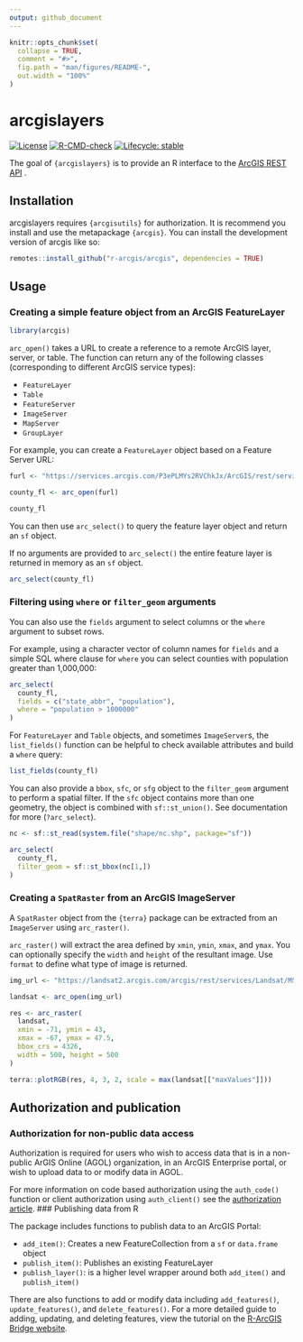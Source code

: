 ```yaml
---
output: github_document
---
```


<!-- README.md is generated from README.Rmd. Please edit that file -->

```r
knitr::opts_chunk$set(
  collapse = TRUE,
  comment = "#>",
  fig.path = "man/figures/README-",
  out.width = "100%"
)
```

# arcgislayers

<!-- badges: start -->

[![License](https://img.shields.io/badge/License-Apache_2.0-blue.svg)](https://opensource.org/license/apache-2-0)
[![R-CMD-check](https://github.com/R-ArcGIS/arcgislayers/actions/workflows/R-CMD-check.yaml/badge.svg)](https://github.com/R-ArcGIS/arcgislayers/actions/workflows/R-CMD-check.yaml)
[![Lifecycle: stable](https://img.shields.io/badge/lifecycle-stable-brightgreen.svg)](https://lifecycle.r-lib.org/articles/stages.html#stable)
<!-- badges: end -->

The goal of `{arcgislayers}` is to provide an R interface to the [ArcGIS REST API](https://developers.arcgis.com/rest/) .

## Installation

arcgislayers requires `{arcgisutils}` for authorization. It is recommend you install and use the metapackage `{arcgis}`. You can install the development version of arcgis like so:

``` r
remotes::install_github("r-arcgis/arcgis", dependencies = TRUE)
```

## Usage

### Creating a simple feature object from an ArcGIS FeatureLayer

```r
library(arcgis)
```

`arc_open()` takes a URL to create a reference to a remote ArcGIS layer, server, or table. The function can return any of the following classes (corresponding to different ArcGIS service types):

  - `FeatureLayer`
  - `Table`
  - `FeatureServer`
  - `ImageServer`
  - `MapServer`
  - `GroupLayer`
  
For example, you can create a `FeatureLayer` object based on a Feature Server URL:
  
```r
furl <- "https://services.arcgis.com/P3ePLMYs2RVChkJx/ArcGIS/rest/services/USA_Counties_Generalized_Boundaries/FeatureServer/0"

county_fl <- arc_open(furl)

county_fl
```

You can then use `arc_select()` to query the feature layer object and return an `sf` object.

If no arguments are provided to `arc_select()` the entire feature layer is returned in memory as an `sf` object. 

```r
arc_select(county_fl)
```
### Filtering using `where` or `filter_geom` arguments 

You can also use the `fields` argument to select columns or the `where` argument to subset rows.

For example, using a character vector of column names for `fields` and a simple SQL where clause for  `where` you can select counties with population greater than 1,000,000:

```r
arc_select(
  county_fl, 
  fields = c("state_abbr", "population"), 
  where = "population > 1000000"
)
```

For `FeatureLayer` and `Table` objects, and sometimes `ImageServer`s, the `list_fields()` function can be helpful to check available attributes and build a `where` query:

```r
list_fields(county_fl)
```

You can also provide a `bbox`, `sfc`, or `sfg` object to the `filter_geom` argument to perform a spatial filter. If the `sfc` object contains more than one geometry, the object is combined with `sf::st_union()`. See documentation for more (`?arc_select`).

```r
nc <- sf::st_read(system.file("shape/nc.shp", package="sf"))

arc_select(
  county_fl,
  filter_geom = sf::st_bbox(nc[1,])
)
```

### Creating a `SpatRaster` from an ArcGIS ImageServer

A `SpatRaster` object from the `{terra}` package can be extracted from an `ImageServer` using `arc_raster()`.

`arc_raster()` will extract the area defined by `xmin`, `ymin`, `xmax`, and `ymax`. You can optionally specify the `width` and `height` of the resultant image. Use `format` to define what type of image is returned.

```r
img_url <- "https://landsat2.arcgis.com/arcgis/rest/services/Landsat/MS/ImageServer"

landsat <- arc_open(img_url)

res <- arc_raster(
  landsat, 
  xmin = -71, ymin = 43, 
  xmax = -67, ymax = 47.5, 
  bbox_crs = 4326, 
  width = 500, height = 500
)

terra::plotRGB(res, 4, 3, 2, scale = max(landsat[["maxValues"]]))
```

## Authorization and publication

### Authorization for non-public data access

Authorization is required for users who wish to access data that is in a non-public ArGIS Online (AGOL) organization, in an ArcGIS Enterprise portal, or wish to upload data to or modify data in AGOL.

For more information on code based authorization using the `auth_code()` function or client authorization using `auth_client()` see the [authorization article](https://r.esri.com/r-bridge-site/location-services/connecting-to-a-portal.html).
### Publishing data from R

The package includes functions to publish data to an ArcGIS Portal:

- `add_item()`: Creates a new FeatureCollection from a `sf` or `data.frame` object
- `publish_item()`: Publishes an existing FeatureLayer
- `publish_layer()`: is a higher level wrapper around both `add_item()` and `publish_item()`

There are also functions to add or modify data including `add_features()`, `update_features()`, and `delete_features()`. For a more detailed guide to adding, updating, and deleting features, view the tutorial on the [R-ArcGIS Bridge website](https://r.esri.com/r-bridge-site/location-services/workflows/add-delete-update.html).

